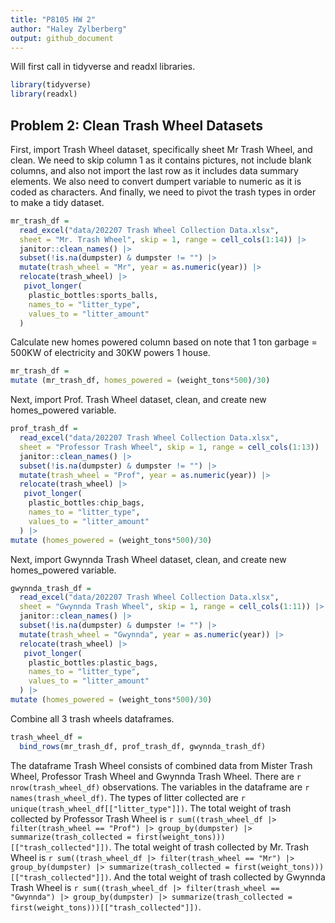```yaml
---
title: "P8105 HW 2"
author: "Haley Zylberberg"
output: github_document
---
```


Will first call in tidyverse and readxl libraries.

```r
library(tidyverse)
library(readxl)
```

## Problem 2: Clean Trash Wheel Datasets

First, import Trash Wheel dataset, specifically sheet Mr Trash Wheel, and clean. We need to skip column 1 as it contains pictures, not include blank columns, and also not import the last row as it includes data summary elements. We also need to convert dumpert variable to numeric as it is coded as characters. And finally, we need to pivot the trash types in order to make a tidy dataset.
```r
mr_trash_df = 
  read_excel("data/202207 Trash Wheel Collection Data.xlsx",
  sheet = "Mr. Trash Wheel", skip = 1, range = cell_cols(1:14)) |> 
  janitor::clean_names() |>
  subset(!is.na(dumpster) & dumpster != "") |>
  mutate(trash_wheel = "Mr", year = as.numeric(year)) |> 
  relocate(trash_wheel) |>
   pivot_longer(
    plastic_bottles:sports_balls,
    names_to = "litter_type",
    values_to = "litter_amount"
  )

```

Calculate new homes powered column based on note that 1 ton garbage = 500KW of electricity and 30KW powers 1 house.
```r
mr_trash_df = 
mutate (mr_trash_df, homes_powered = (weight_tons*500)/30)
```

Next, import Prof. Trash Wheel dataset, clean, and create new homes_powered variable.
```r
prof_trash_df = 
  read_excel("data/202207 Trash Wheel Collection Data.xlsx",
  sheet = "Professor Trash Wheel", skip = 1, range = cell_cols(1:13)) |> 
  janitor::clean_names() |>
  subset(!is.na(dumpster) & dumpster != "") |>
  mutate(trash_wheel = "Prof", year = as.numeric(year)) |> 
  relocate(trash_wheel) |>
   pivot_longer(
    plastic_bottles:chip_bags,
    names_to = "litter_type",
    values_to = "litter_amount"
  ) |>
mutate (homes_powered = (weight_tons*500)/30)
```

Next, import Gwynnda Trash Wheel dataset, clean, and create new homes_powered variable.
```r
gwynnda_trash_df = 
  read_excel("data/202207 Trash Wheel Collection Data.xlsx",
  sheet = "Gwynnda Trash Wheel", skip = 1, range = cell_cols(1:11)) |> 
  janitor::clean_names() |>
  subset(!is.na(dumpster) & dumpster != "") |>
  mutate(trash_wheel = "Gwynnda", year = as.numeric(year)) |> 
  relocate(trash_wheel) |>
   pivot_longer(
    plastic_bottles:plastic_bags,
    names_to = "litter_type",
    values_to = "litter_amount"
  ) |>
mutate (homes_powered = (weight_tons*500)/30)
```

Combine all 3 trash wheels dataframes.
```r
trash_wheel_df = 
  bind_rows(mr_trash_df, prof_trash_df, gwynnda_trash_df)
```

The dataframe Trash Wheel consists of combined data from Mister Trash Wheel, Professor Trash Wheel and Gwynnda Trash Wheel. There are `r nrow(trash_wheel_df)` observations. The variables in the dataframe are `r names(trash_wheel_df)`. The types of litter collected are `r unique(trash_wheel_df[["litter_type"]])`. The total weight of trash collected by Professor Trash Wheel is `r sum((trash_wheel_df |> filter(trash_wheel == "Prof") |> group_by(dumpster) |> summarize(trash_collected = first(weight_tons)))[["trash_collected"]])`. The total weight of trash collected by Mr. Trash Wheel is `r sum((trash_wheel_df |> filter(trash_wheel == "Mr") |> group_by(dumpster) |> summarize(trash_collected = first(weight_tons)))[["trash_collected"]])`. And the total weight of trash collected by Gwynnda Trash Wheel is `r sum((trash_wheel_df |> filter(trash_wheel == "Gwynnda") |> group_by(dumpster) |> summarize(trash_collected = first(weight_tons)))[["trash_collected"]])`. 




